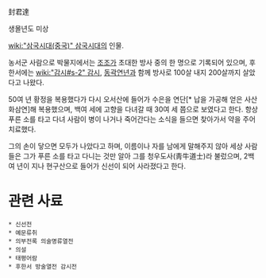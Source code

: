 封君達

생몰년도 미상

[[wiki:"삼국시대(중국)" 삼국시대]]의 인물.

농서군 사람으로 박물지에서는 [[조조]]가 초대한 방사 중의 한 명으로 기록되어 있으며, 후한서에는 [[wiki:"감시#s-2" 감시]], [[동곽연년]]과 함께 방사로 100살 내지 200살까지 살았다고 나왔다.

50여 년 황정을 복용했다가 다시 오서산에 들어가 수은을 연단[* 납을 가공해 얻은 사산화삼연]해 복용했으며, 백여 세에 고향을 다녀갈 때 30여 세 쯤으로 보였다고 한다. 항상 푸른 소를 타고 다녀 사람이 병이 나거나 죽어간다는 소식을 들으면 찾아가서 약을 주어 치료했다.

그의 손이 닿으면 모두가 나았다고 하며, 이름이나 자를 남에게 말해주지 않아 세상 사람들은 그가 푸른 소를 타고 다니는 것만 알아 그를 청우도사(靑牛道士)라 불렀으며, 2백여 년이 지나 현구산으로 들어가 신선이 되어 사라졌다고 한다.

= 관련 사료 =
 * 신선전
 * 예문류취
 * 의부전록 의술명류열전
 * 의설
 * 태평어람
 * 후한서 방술열전 감시전
